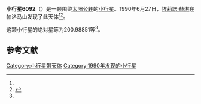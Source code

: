 {{Infobox planet
| bgcolour = #FFFFC0
| name = 6092 Johnmason
| symbol = 
| image = 
| caption = 
| discovery = yes
| discovery_ref = 
| discoverer = [[埃莉諾·赫琳|埃莉諾·赫琳]]
| discovery_site = [[帕洛马山|帕洛马山]] 
| discovered = 1990年6月27日
| designations = yes
| mp_name = 
| named_after = 
| alt_names = 1990 MN/ 1950 NU / 1950 PC1 / 1979 ME / 1979 OU16
| mp_category = [[主带小行星|主带小行星]]
| orbit_ref = <ref name="a">[http://ssd.jpl.nasa.gov/sbdb.cgi?sstr=6092 6092 Johnmason] {{Wayback|url=http://ssd.jpl.nasa.gov/sbdb.cgi?sstr=6092 |date=20200820210551 }}，小行星數據庫瀏覽器（JPL Small-Body Database Browser）－[[美国国家航空航天局|美国国家航空航天局]]喷气推进实验室</ref>
| epoch = 2456400.5 (2013年4月18日更新)
| aphelion = {{convert|2.9616329|AU|km|3|abbr=on|lk=out}}
| perihelion = {{convert|1.7773475|AU|km|3|abbr=on}}
| semimajor = {{convert|2.3694902|AU|km|3|abbr=on}}
| eccentricity = 0.249903
| period = 1332.23493 [[日|日]]<br />3.65[[儒略年|儒略年]]
| avg_speed = 
| inclination = 9.49707
| asc_node = 132.44799
| mean_anomaly = 
| arg_peri = 200.98851
| satellites = 
| physical_characteristics = yes
| dimensions = 
| mass = 
| density = 
| surface_grav = 
| escape_velocity = 
| sidereal_day = 
| axial_tilt = 
| pole_ecliptic_lat = 
| pole_ecliptic_lon = 
| albedo = 
| temperatures= 
| temp_name1 = 
| mean_temp_1 = 
| max_temp_1 = 
| temp_name2 = 
| max_temp_2 = 
| spectral_type = 
| abs_magnitude = 200.98851
}}

'''小行星6092'''（{{lang-en|6092 Johnmason}}）是一颗围绕[[太阳|太阳]][[公转|公转]]的[[小行星|小行星]]。1990年6月27日，[[埃莉諾·赫琳|埃莉諾·赫琳]]在帕洛马山发现了此天体<ref name="a" /><ref>{{cite news|title=小行星列表|url=http://cfa-www.harvard.edu/iau/lists/NumberedMPs.txt|accessdate=2013-07-08|newspaper=哈佛大学|archive-date=2008-05-17|archive-url=https://web.archive.org/web/20080517010638/http://cfa-www.harvard.edu/iau/lists/NumberedMPs.txt|dead-url=no}}</ref>。

这颗小行星的[[绝对星等|绝对星等]]为200.98851等<ref name="a" />。

==参考文献==
{{reflist}}
{{Minor Planet Number|[[小行星6091|小行星6091]]|[[小行星6093|小行星6093]]}}

{{小天体}}

[[Category:小行星带天体|Category:小行星带天体]]
[[Category:1990年发现的小行星|Category:1990年发现的小行星]]

{{asteroid-stub}}